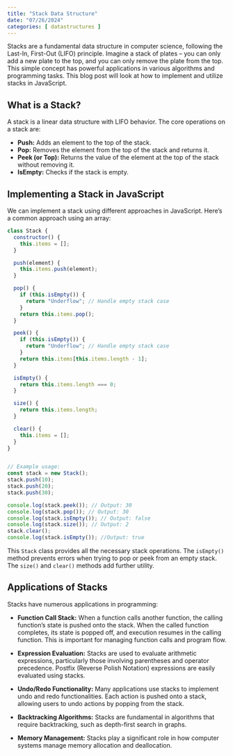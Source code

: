 ```yaml
---
title: "Stack Data Structure"
date: "07/26/2024"
categories: [ datastructures ]
---
```


Stacks are a fundamental data structure in computer science, following the Last-In, First-Out (LIFO) principle.  Imagine a stack of plates – you can only add a new plate to the top, and you can only remove the plate from the top.  This simple concept has powerful applications in various algorithms and programming tasks. This blog post will look at how to implement and utilize stacks in JavaScript.

## What is a Stack?

A stack is a linear data structure with LIFO behavior. The core operations on a stack are:

* **Push:** Adds an element to the top of the stack.
* **Pop:** Removes the element from the top of the stack and returns it.
* **Peek (or Top):** Returns the value of the element at the top of the stack without removing it.
* **IsEmpty:** Checks if the stack is empty.

## Implementing a Stack in JavaScript

We can implement a stack using different approaches in JavaScript. Here's a common approach using an array:

```javascript
class Stack {
  constructor() {
    this.items = [];
  }

  push(element) {
    this.items.push(element);
  }

  pop() {
    if (this.isEmpty()) {
      return "Underflow"; // Handle empty stack case
    }
    return this.items.pop();
  }

  peek() {
    if (this.isEmpty()) {
      return "Underflow"; // Handle empty stack case
    }
    return this.items[this.items.length - 1];
  }

  isEmpty() {
    return this.items.length === 0;
  }

  size() {
    return this.items.length;
  }

  clear() {
    this.items = [];
  }
}


// Example usage:
const stack = new Stack();
stack.push(10);
stack.push(20);
stack.push(30);

console.log(stack.peek()); // Output: 30
console.log(stack.pop()); // Output: 30
console.log(stack.isEmpty()); // Output: false
console.log(stack.size()); // Output: 2
stack.clear();
console.log(stack.isEmpty()); //Output: true

```

This `Stack` class provides all the necessary stack operations.  The `isEmpty()` method prevents errors when trying to pop or peek from an empty stack.  The `size()` and `clear()` methods add further utility.

##  Applications of Stacks

Stacks have numerous applications in programming:

* **Function Call Stack:** When a function calls another function, the calling function's state is pushed onto the stack. When the called function completes, its state is popped off, and execution resumes in the calling function. This is important for managing function calls and program flow.

* **Expression Evaluation:** Stacks are used to evaluate arithmetic expressions, particularly those involving parentheses and operator precedence.  Postfix (Reverse Polish Notation) expressions are easily evaluated using stacks.

* **Undo/Redo Functionality:**  Many applications use stacks to implement undo and redo functionalities. Each action is pushed onto a stack, allowing users to undo actions by popping from the stack.

* **Backtracking Algorithms:**  Stacks are fundamental in algorithms that require backtracking, such as depth-first search in graphs.

* **Memory Management:**  Stacks play a significant role in how computer systems manage memory allocation and deallocation.